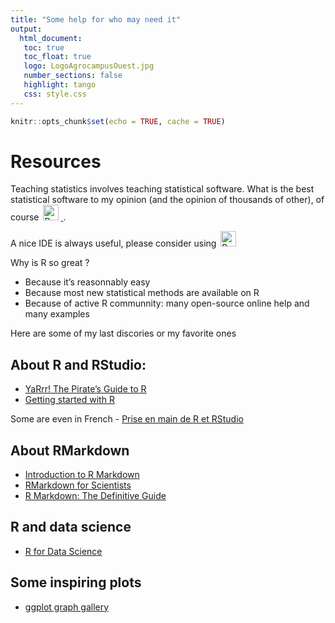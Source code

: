 ```yaml
---
title: "Some help for who may need it"
output: 
  html_document:
   toc: true
   toc_float: true
   logo: LogoAgrocampusOuest.jpg
   number_sections: false
   highlight: tango
   css: style.css
---
```




```r
knitr::opts_chunk$set(echo = TRUE, cache = TRUE)
```






# Resources

Teaching statistics involves teaching statistical software. What is the best statistical software to my opinion (and the opinion of thousands of other), of course <a href='https://cran.r-project.org/'> <img src="img/R.jpeg" hspace = "3"  alt="R" width="25px"> </img> </a>. 

A nice IDE is always useful, please consider using   <a href='https://www.rstudio.com/'> <img src="img/Rstudio.jpeg" hspace = "3"  alt="R" width="25px"> </img> </a>


Why is R so great ?

- Because it's reasonnably easy
- Because most new statistical methods are available on R
- Because of active R communnity: many open-source online help and many examples

Here are some of my last discories or my favorite ones

## About R and RStudio:
- [YaRrr! The Pirate’s Guide to R](https://bookdown.org/ndphillips/YaRrr/)
- [Getting started with R](https://www.middleprofessor.com/files/lab/getting_started_with_r)

Some are even in French
- [Prise en main de R et RStudio](http://beginr.u-bordeaux.fr/part1-prise_en_main_R.html)


## About RMarkdown 

- [Introduction to R Markdown](https://m-clark.github.io/Introduction-to-Rmarkdown/)
- [RMarkdown for Scientists](https://rmd4sci.njtierney.com/)
- [R Markdown: The Definitive Guide](https://bookdown.org/yihui/rmarkdown/)


## R and data science
- [R for Data Science](https://r4ds.had.co.nz/)


## Some inspiring plots 
- [ggplot graph gallery](https://www.r-graph-gallery.com/portfolio/ggplot2-package/)
